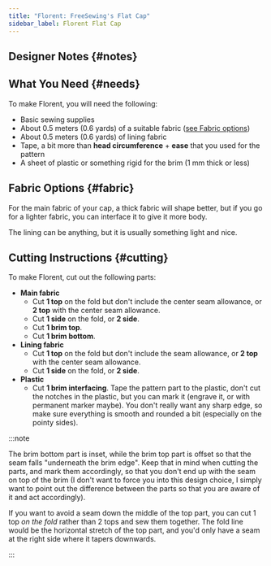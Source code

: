 ```yaml
---
title: "Florent: FreeSewing's Flat Cap"
sidebar_label: Florent Flat Cap
---
```



<DocusaurusDoc>
  <DesignInfo design="florent" noDocsLink />
</DocusaurusDoc>

## Designer Notes {#notes}

<Notes />

## What You Need {#needs}

To make Florent, you will need the following:

- Basic sewing supplies
- About 0.5 meters (0.6 yards) of a suitable fabric ([see Fabric
  options](#fabric))
- About 0.5 meters (0.6 yards) of lining fabric
- Tape, a bit more than **head circumference** + **ease** that you used for the
  pattern
- A sheet of plastic or something rigid for the brim (1 mm thick or less)

## Fabric Options {#fabric}

For the main fabric of your cap, a thick fabric will shape better, but if you
go for a lighter fabric, you can interface it to give it more body.

The lining can be anything, but it is usually something light and nice.

## Cutting Instructions {#cutting}

To make Florent, cut out the following parts:

- **Main fabric**
  - Cut **1 top** on the fold but don't include the center seam allowance, or
    **2 top** with the center seam allowance.
  - Cut **1 side** on the fold, or **2 side**.
  - Cut **1 brim top**.
  - Cut **1 brim bottom**.
- **Lining fabric**
  - Cut **1 top** on the fold but don't include the seam allowance, or **2
    top** with the center seam allowance.
  - Cut **1 side** on the fold, or **2 side**.
- **Plastic**
  - Cut **1 brim interfacing**. Tape the pattern part to the plastic, don't cut
    the notches in the plastic, but you can mark it (engrave it, or with
    permanent marker maybe). You don't really want any sharp edge, so make sure
    everything is smooth and rounded a bit (especially on the pointy sides).

:::note

The brim bottom part is inset, while the brim top part is offset so that the
seam falls "underneath the brim edge". Keep that in mind when cutting the
parts, and mark them accordingly, so that you don't end up with the seam on top
of the brim (I don't want to force you into this design choice, I simply want
to point out the difference between the parts so that you are aware of it and
act accordingly).

If you want to avoid a seam down the middle of the top part, you can cut 1 top
_on the fold_ rather than 2 tops and sew them together. The fold line would be
the horizontal stretch of the top part, and you'd only have a seam at the right
side where it tapers downwards.

:::
